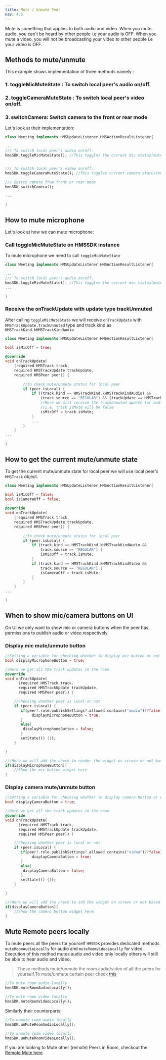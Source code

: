 ```yaml
---
title: Mute / Unmute Peer
nav: 4.5
---
```


Mute is something that applies to both audio and video. When you mute audio, you can't be heard by other people i.e your audio is OFF. When you mute a video, you will not be broadcasting your video to other people i.e your video is OFF.

## Methods to mute/unmute

This example shows implementation of three methods namely :

### 1. toggleMicMuteState : To switch local peer's audio on/off.
### 2. toggleCameraMuteState : To switch local peer's video on/off.
### 3. switchCamera: Switch camera to the front or rear mode

Let's look at their implementation:

```dart
class Meeting implements HMSUpdateListener,HMSActionResultListener{

...
/// To switch local peer's audio on/off.
hmsSDK.toggleMicMuteState(); //This toggles the current mic status(mute/unmute)


/// To switch local peer's video on/off.
hmsSDK.toggleCameraMuteState(); //This toggles current camera status(mute/unmute)

/// Switch camera from front or rear mode
hmsSDK.switchCamera();

...

}
```

## How to mute microphone 

Let's look at how we can mute microphone:

<div className="steps-container">

### Call toggleMicMuteState on HMSSDK instance

To mute microphone we need to call `toggleMicMuteState`

```dart
class Meeting implements HMSUpdateListener,HMSActionResultListener{

...
/// To switch local peer's audio on/off.
hmsSDK.toggleMicMuteState(); //This toggles the current mic status(mute/unmute)
...

}
```

### Receive the onTrackUpdate with update type trackUnmuted

After calling `toggleMicMuteState` we will receive `onTrackUpdate` with `HMSTrackUpdate.trackUnmuted` type 
and track kind as `HMSTrackKind.kHMSTrackKindAudio`

```dart
class Meeting implements HMSUpdateListener,HMSActionResultListener{

bool isMicOff = true;
...
@override
void onTrackUpdate(
    {required HMSTrack track,
    required HMSTrackUpdate trackUpdate,
    required HMSPeer peer}) {
    
        //To check mute/unmute status for local peer
        if (peer.isLocal) {
            if ((track.kind == HMSTrackKind.kHMSTrackKindAudio) &&
                (track.source == "REGULAR") && (trackUpdate == HMSTrackUpdate.trackUnMuted)) {
                //Here we will receive the trackUnmuted update for audio track of local peer.
                //i.e. track.isMute will be false
                isMicOff = track.isMute;
            }
            ...
        }
    }
...

}
```

</div>

## How to get the current mute/unmute state

To get the current mute/unmute state for local peer we will use local peer's `HMSTrack` object.

```dart
class Meeting implements HMSUpdateListener,HMSActionResultListener{

bool isMicOff = false;
bool isCameraOff = false;
...
@override
void onTrackUpdate(
    {required HMSTrack track,
    required HMSTrackUpdate trackUpdate,
    required HMSPeer peer}) {
    
        //To check mute/unmute status for local peer
        if (peer.isLocal) {
            if (track.kind == HMSTrackKind.kHMSTrackKindAudio &&
                track.source == "REGULAR") {
                isMicOff = track.isMute;
            }
            if (track.kind == HMSTrackKind.kHMSTrackKindVideo &&
                track.source == "REGULAR") {
                isCameraOff = track.isMute;
            }
        }
    }
...

}
```

## When to show mic/camera buttons on UI 

On UI we only want to show mic or camera buttons when the peer has permissions to publish audio or video respectively.

### Display mic mute/unmute button

```dart
//Setting a variable for checking whether to display mic button or not
bool displayMicrophoneButton = true;

//Here we get all the track updates in the room
@override
void onTrackUpdate(
      {required HMSTrack track,
      required HMSTrackUpdate trackUpdate,
      required HMSPeer peer}) {

    //Checking whether peer is local or not
    if (peer.isLocal) {
       if(peer?.role.publishSettings?.allowed.contains("audio")??false){
            displayMicrophoneButton = true;
       }
       else{
        displayMicrophoneButton = false;
       }
       setState(() {});
    }

}

///Here we will add the check to render the widget on screen or not based on [displayMicrophoneButton] variable
if(displayMicrophoneButton){
    //Show the mic button widget here
}
```

### Display camera mute/unmute button

```dart
//Setting a variable for checking whether to display camera button or not
bool displayCameraButton = true;

//Here we get all the track updates in the room
@override
void onTrackUpdate(
      {required HMSTrack track,
      required HMSTrackUpdate trackUpdate,
      required HMSPeer peer}) {

    //Checking whether peer is local or not
    if (peer.isLocal) {
       if(peer?.role.publishSettings?.allowed.contains("video")??false){
            displayCameraButton = true;
       }
       else{
        displayCameraButton = false;
       }
       setState(() {});
    }

}

///Here we will add the check to add the widget on screen or not based on [displayCameraButton] variable
if(displayCameraButton){
    //Show the camera button widget here
}
```

## Mute Remote peers locally 

To mute peers all the peers for yourself `HMSSDK` provides dedicated methods `muteRoomAudioLocally` for audio and `muteRoomVideoLocally` for video. Execution
of this method mutes audio and video only locally others will still be able to hear audio and video.

> These methods mute/unmute the room audio/video of all the peers for yourself.To mute/unmute certain peer check [this](/flutter/v2/features/remote-mute-unmute)

```dart
//To mute room audio locally
hmsSDK.muteRoomAudioLocally();

//To mute room video locally
hmsSDK.muteRoomVideoLocally();
```

Similarly their counterparts:

```dart
//To unmute room audio locally
hmsSDK.unMuteRoomAudioLocally();

//To unmute room video locally
hmsSDK.unMuteRoomVideoLocally();
```

If you are looking to Mute other (remote) Peers in Room, checkout the [Remote Mute here](/flutter/v2/how--to-guides/interact-with-room/track/remote-mute-unmute).
